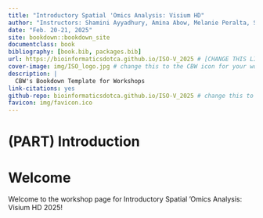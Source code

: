 ```yaml
--- 
title: "Introductory Spatial 'Omics Analysis: Visium HD"
author: "Instructors: Shamini Ayyadhury, Amina Abow, Melanie Peralta, Savannah Kipatrick, Alyona Ivanova, Trevor Pugh"
date: "Feb. 20-21, 2025"
site: bookdown::bookdown_site
documentclass: book
bibliography: [book.bib, packages.bib]
url: https://bioinformaticsdotca.github.io/ISO-V_2025 # [CHANGE THIS LINK TO YOUR LANDING PAGE LINK]
cover-image: img/ISO_logo.jpg # change this to the CBW icon for your workshop
description: |
  CBW's Bookdown Template for Workshops
link-citations: yes
github-repo: bioinformaticsdotca.github.io/ISO-V_2025 # change this to your own repo
favicon: img/favicon.ico
---
```


# (PART) Introduction {-}

# Welcome

Welcome to the workshop page for Introductory Spatial 'Omics Analysis: Visium HD 2025!